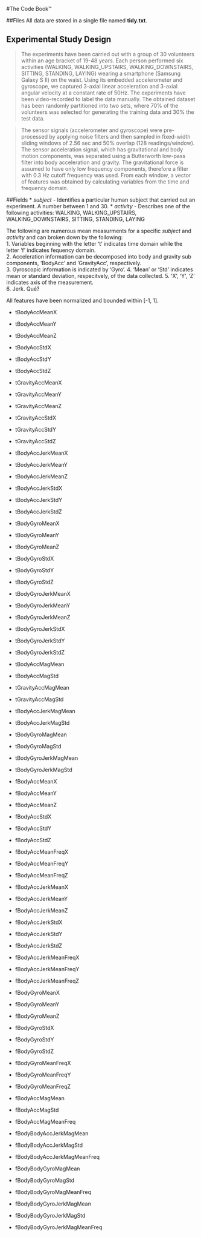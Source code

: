 #The Code Book™

##Files
All data are stored in a single file named **tidy.txt**.  

## Experimental Study Design

> The experiments have been carried out with a group of 30 volunteers within an age bracket of 19-48 years. Each person performed six activities (WALKING, WALKING_UPSTAIRS, WALKING_DOWNSTAIRS, SITTING, STANDING, LAYING) wearing a smartphone (Samsung Galaxy S II) on the waist. Using its embedded accelerometer and gyroscope, we captured 3-axial linear acceleration and 3-axial angular velocity at a constant rate of 50Hz. The experiments have been video-recorded to label the data manually. The obtained dataset has been randomly partitioned into two sets, where 70% of the volunteers was selected for generating the training data and 30% the test data. 

> The sensor signals (accelerometer and gyroscope) were pre-processed by applying noise filters and then sampled in fixed-width sliding windows of 2.56 sec and 50% overlap (128 readings/window). The sensor acceleration signal, which has gravitational and body motion components, was separated using a Butterworth low-pass filter into body acceleration and gravity. The gravitational force is assumed to have only low frequency components, therefore a filter with 0.3 Hz cutoff frequency was used. From each window, a vector of features was obtained by calculating variables from the time and frequency domain. 

##Fields
* *subject* - Identifies a particular human subject that carried out an experiment.  A number between 1 and 30.
* *activity* - Describes one of the following activities: WALKING, WALKING_UPSTAIRS, WALKING_DOWNSTAIRS, SITTING, STANDING, LAYING

The following are numerous mean measurments for a specific *subject* and *activity* and can broken down by the following:  
1. Variables beginning with the letter 't' indicates time domain while the letter 'f' indicates fequency domain.  
2. Acceleration information can be decomposed into body and gravity sub components, 'BodyAcc' and 'GravityAcc', respectively.  
3. Gyroscopic information is indicated by 'Gyro'.
4. 'Mean' or 'Std' indicates mean or standard deviation, respecitvely, of the data collected.
5. 'X', 'Y', 'Z' indicates axis of the measurement.  
6. Jerk.  Qué?

All features have been normalized and bounded within [-1, 1].

* tBodyAccMeanX 
* tBodyAccMeanY 
* tBodyAccMeanZ 

* tBodyAccStdX 
* tBodyAccStdY 
* tBodyAccStdZ 

* tGravityAccMeanX 
* tGravityAccMeanY 
* tGravityAccMeanZ 

* tGravityAccStdX 
* tGravityAccStdY 
* tGravityAccStdZ 

* tBodyAccJerkMeanX 
* tBodyAccJerkMeanY 
* tBodyAccJerkMeanZ 

* tBodyAccJerkStdX 
* tBodyAccJerkStdY 
* tBodyAccJerkStdZ 

* tBodyGyroMeanX 
* tBodyGyroMeanY 
* tBodyGyroMeanZ 

* tBodyGyroStdX 
* tBodyGyroStdY 
* tBodyGyroStdZ 

* tBodyGyroJerkMeanX 
* tBodyGyroJerkMeanY 
* tBodyGyroJerkMeanZ 

* tBodyGyroJerkStdX 
* tBodyGyroJerkStdY 
* tBodyGyroJerkStdZ 

* tBodyAccMagMean 
* tBodyAccMagStd 

* tGravityAccMagMean 
* tGravityAccMagStd 

* tBodyAccJerkMagMean 
* tBodyAccJerkMagStd 

* tBodyGyroMagMean 
* tBodyGyroMagStd 

* tBodyGyroJerkMagMean 
* tBodyGyroJerkMagStd 

* fBodyAccMeanX 
* fBodyAccMeanY 
* fBodyAccMeanZ
 
* fBodyAccStdX 
* fBodyAccStdY 
* fBodyAccStdZ 

* fBodyAccMeanFreqX 
* fBodyAccMeanFreqY 
* fBodyAccMeanFreqZ 

* fBodyAccJerkMeanX 
* fBodyAccJerkMeanY 
* fBodyAccJerkMeanZ 

* fBodyAccJerkStdX 
* fBodyAccJerkStdY 
* fBodyAccJerkStdZ 

* fBodyAccJerkMeanFreqX 
* fBodyAccJerkMeanFreqY 
* fBodyAccJerkMeanFreqZ 

* fBodyGyroMeanX 
* fBodyGyroMeanY 
* fBodyGyroMeanZ 

* fBodyGyroStdX 
* fBodyGyroStdY 
* fBodyGyroStdZ 

* fBodyGyroMeanFreqX 
* fBodyGyroMeanFreqY 
* fBodyGyroMeanFreqZ 

* fBodyAccMagMean 
* fBodyAccMagStd 
* fBodyAccMagMeanFreq 

* fBodyBodyAccJerkMagMean 
* fBodyBodyAccJerkMagStd 
* fBodyBodyAccJerkMagMeanFreq
 
* fBodyBodyGyroMagMean 
* fBodyBodyGyroMagStd 
* fBodyBodyGyroMagMeanFreq
 
* fBodyBodyGyroJerkMagMean 
* fBodyBodyGyroJerkMagStd 
* fBodyBodyGyroJerkMagMeanFreq
